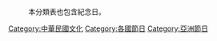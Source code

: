 {{Catnav|頁面分類|各種主題的頁面分類|按國家分類|各國文化|中華民國文化}}
{{Catnav|頁面分類|地理|国家|按國家分類|各國文化|中華民國文化}}
{{Catnav|頁面分類|地理|国家|亚洲国家|中華民國|中華民國文化}}
{{catmore}}
:本分類表也包含紀念日。

[[Category:中華民國文化|Category:中華民國文化]]
[[Category:各國節日|Category:各國節日]]
[[Category:亞洲節日|Category:亞洲節日]]